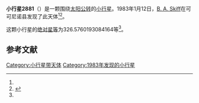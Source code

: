 {{Infobox planet
| bgcolour = #FFFFC0
| name = 2881 Meiden
| symbol = 
| image = 
| caption = 
| discovery = yes
| discovery_ref = 
| discoverer = [[B._A._Skiff|B. A. Skiff]]
| discovery_site = [[可可尼诺县|可可尼诺县]] 
| discovered = 1983年1月12日
| designations = yes
| mp_name = 
| named_after = 
| alt_names = 1983 AA1/ 1936 FS1 / 1936 FZ1 / 1953 GP1 / 1953 GQ / 1968 UO2 / 1975 VL1 / 1978 RP5 / 1983 AZ1
| mp_category = [[主带小行星|主带小行星]]
| orbit_ref = <ref name="a">[http://ssd.jpl.nasa.gov/sbdb.cgi?sstr=2881 2881 Meiden] {{Wayback|url=http://ssd.jpl.nasa.gov/sbdb.cgi?sstr=2881 |date=20201024154811 }}，小行星數據庫瀏覽器（JPL Small-Body Database Browser）－[[美国国家航空航天局|美国国家航空航天局]]喷气推进实验室</ref>
| epoch = 2456400.5 (2013年4月18日更新)
| aphelion = {{convert|2.595697665990921|AU|km|3|abbr=on|lk=out}}
| perihelion = {{convert|1.900222524133267|AU|km|3|abbr=on}}
| semimajor = {{convert|2.247960095062094|AU|km|3|abbr=on}}
| eccentricity = 0.154690278
| period = 1231.065961 [[日|日]]<br />3.37[[儒略年|儒略年]]
| avg_speed = 
| inclination = 4.615589841362468
| asc_node = 173.0320715592698
| mean_anomaly = 
| arg_peri = 326.5760193084164
| satellites = 
| physical_characteristics = yes
| dimensions = 
| mass = 
| density = 
| surface_grav = 
| escape_velocity = 
| sidereal_day = 
| axial_tilt = 
| pole_ecliptic_lat = 
| pole_ecliptic_lon = 
| albedo = 
| temperatures= 
| temp_name1 = 
| mean_temp_1 = 
| max_temp_1 = 
| temp_name2 = 
| max_temp_2 = 
| spectral_type = 
| abs_magnitude = 326.5760193084164
}}

'''小行星2881'''（{{lang-en|2881 Meiden}}）是一颗围绕[[太阳|太阳]][[公转|公转]]的[[小行星|小行星]]。1983年1月12日，[[B._A._Skiff|B. A. Skiff]]在可可尼诺县发现了此天体<ref name="a" /><ref>{{cite news|title=小行星列表|url=http://cfa-www.harvard.edu/iau/lists/NumberedMPs.txt|accessdate=2013-07-08|newspaper=哈佛大学|archive-date=2008-05-17|archive-url=https://web.archive.org/web/20080517010638/http://cfa-www.harvard.edu/iau/lists/NumberedMPs.txt|dead-url=no}}</ref>。

这颗小行星的[[绝对星等|绝对星等]]为326.5760193084164等<ref name="a" />。

==参考文献==
{{reflist}}
{{Minor Planet Number|[[小行星2880|小行星2880]]|[[小行星2882|小行星2882]]}}

{{小天体}}

[[Category:小行星带天体|Category:小行星带天体]]
[[Category:1983年发现的小行星|Category:1983年发现的小行星]]

{{asteroid-stub}}